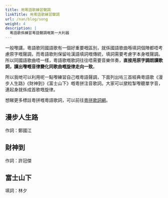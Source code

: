 ```yaml
---
title: 用粵語歌練習聲調
linkTitle: 用粵語歌練習聲調
url: /nan/blog/song
weight: 4
description: |
  粵語歌係練習粵語聲調嘅第一大利器
---
```



一般嚟講，粵語歌同國語歌有一個好重要嘅區別，就係國語歌曲喺填詞個陣都唔考慮原字嘅聲調，而粵語歌則保留咗漢語填詞嘅傳統，填詞需要考慮字本身嘅聲調。所以同國語歌曲唔一樣，粵語歌嘅歌詞往往唔需要音樂伴奏，**直接用原字調朗讀歌詞，讀出嚟嘅音律變化同歌曲嘅旋律走向一致**。

所以我哋可以利用呢一點嚟練習自己嘅粵語聲調，下面列出咗三首經典粵語歌《漫步人生路》《財神到》《富士山下》嘅粵拼注音歌詞。大家可以撳粒掣嚟聽單字音，連起身就係成首歌嘅旋律。

想睇更多標註粵拼嘅粵語歌詞，可以前往[粵拼歌詞網](https://jyut6.com/)。

## 漫步人生路

作詞：鄭國江

<SampleText sample="maanboujansanglou" />

## 財神到

作詞：許冠傑

<SampleText sample="coisandou" />

## 富士山下

填詞：林夕

<SampleText sample="fusisaanhaa" />
